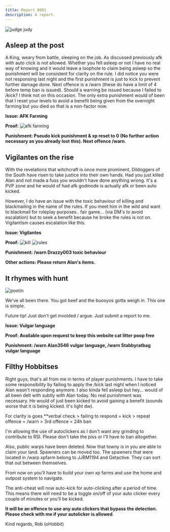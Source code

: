 ```yaml
---
title: Report 0001
description: A report.
---
```


![judge judy](https://i.imgur.com/gRflNs2.png)

## Asleep at the post

A King, weary from battle, sleeping on the job. As discussed previously afk with auto click is not allowed. Whether you fell asleep or not I have no real way of knowing and it would leave a loophole to claim being asleep so the punishment will be consistent for clarity on the rule. I did notice you were not responsing last night and the first punishment is just to kick to prevent further damage done. Next offence is a /warn (these do have a limit of 4 before temp ban is issued). Should a warning be issued because I failed to /kick? I think not on this occasion. The only extra punishment would of been that I reset your levels to avoid a benefit being given from the overnight farming but you died so that is a non-factor now.

**Issue: AFK Farming**

**Proof:**
![afk farming](https://i.imgur.com/ck0GHtv.png)

**Punishment: Pseudo kick punishment & xp reset to 0 (No further action necessary as you already lost this). Next offence /warn.**


## Vigilantes on the rise

With the revelations that witchcraft is once more prominent, Dildoggers of the South have risen to take justice into their own hands. Had you just killed Alan and not made a fuss you wouldn't have done anything wrong. It's a PVP zone and he would of had afk godmode is actually afk or been auto kicked.

However, I do have an issue with the toxic behaviour of killing and blackmailing in the name of the rules. If you meet him in the wild and want to blackmail for roleplay purposes.. fair game... (via DM's to avoid escalation) but to seek a benefit because he broke the rules is not on. Vigilantism causes escalation like this.

**Issue: Vigilantes**

**Proof:**
![kill](https://i.imgur.com/ck0GHtv.png)
![rules](https://i.imgur.com/7Hz45Lt.png)

**Punishment: /warn Drazzy003 toxic behaviour**

**Other actions: Please return Alan's items.**


## It rhymes with hunt

![pootin](https://i.imgur.com/VmqKhtI.png)

We've all been there. You got beef and the buooyos gotta weigh in. This one is simple.

Future tip! Just don't get involded / argue. Just submit a report to me.

**Issue: Vulgar language**

**Proof: Available upon request to keep this website cat litter poop free**

**Punishment: /warn Alan3546 vulgar language, /warn Stabbyratbag vulgar language**


## Filthy Hobbitses

Right guys, that's all from me in terms of player punishments. I have to take some responsibility by failing to apply the /kick last night when I noticed Alan wasn't responding anymore. I also kinda fell asleep but hey... would of all been delt with subtly with Alan today. No real punishment was necessary. He would of just been kicked to avoid gaining a benefit (sounds worse that it is being kicked. It's light dw).

For clarity is goes **verbal check > failing to respond = kick > repeat offence = /warn > 3rd offence = 24h ban

I'm allowing the use of autoclickers as I don't want any grinding to contribute to RSI. Please don't take the piss or I'll have to ban altogether.

Also, public warps have been deleted. Now that towny is in you are able to claim your land. Spawners can be moved too. The spawners that were located in /warp xpfarm belong to JJRM1194 and Getactive. They can sort that out between themselves.

From now on you'll have to build your own xp farms and use the home and outpost system to navigate.

The anti-cheat will now auto-kick for auto-clicking after a period of time. This means there will need to be a toggle on/off of your auto clicker every couple of minutes or you'll be kicked.

**It will be an offence to use any auto clickers that bypass the detection. Please check with me if your autolicker is allowed**.


Kind regards,
Rob (oHobbit)

